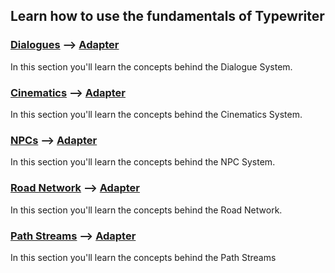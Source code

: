 
## Learn how to use the fundamentals of Typewriter


### [Dialogues](01-dialogues.mdx) --> [Adapter](../../adapters/BasicAdapter/BasicAdapter.mdx#dialogues)
In this section you'll learn the concepts behind the Dialogue System.

### [Cinematics](02-cinematics.mdx) --> [Adapter](../../adapters/BasicAdapter/BasicAdapter.mdx#cinematics)
In this section you'll learn the concepts behind the Cinematics System.

### [NPCs](03-npcs.mdx) --> [Adapter](../../adapters/BasicAdapter/BasicAdapter.mdx#npcs)
In this section you'll learn the concepts behind the NPC System.

### [Road Network](04-roadnetwork.mdx) --> [Adapter](../../adapters/BasicAdapter/BasicAdapter.mdx#road-networks)
In this section you'll learn the concepts behind the Road Network.

### [Path Streams](05-pathstreams.mdx) --> [Adapter](../../adapters/BasicAdapter/BasicAdapter.mdx#path-streams)
In this section you'll learn the concepts behind the Path Streams
